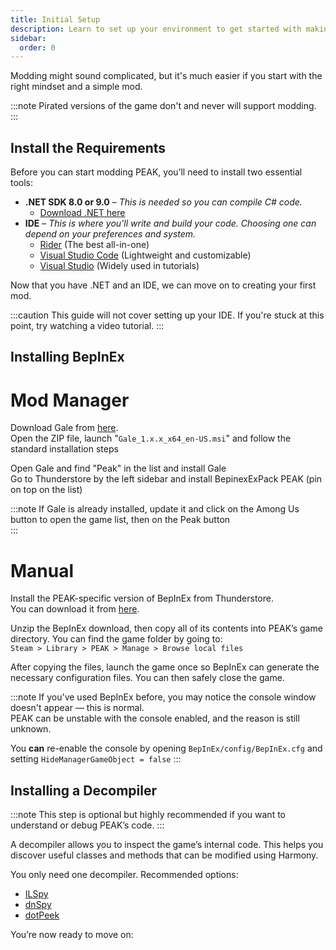 ```yaml
---
title: Initial Setup
description: Learn to set up your environment to get started with making PEAK mods!
sidebar:
  order: 0
---
```



Modding might sound complicated, but it's much easier if you start with the right mindset and a simple mod.

:::note
Pirated versions of the game don't and never will support modding.
:::

## Install the Requirements

Before you can start modding PEAK, you’ll need to install two essential tools:

- **.NET SDK 8.0 or 9.0** – *This is needed so you can compile C# code.*
  - [Download .NET here](https://dotnet.microsoft.com/en-us/download)
- **IDE** – *This is where you'll write and build your code. Choosing one can depend on your preferences and system.*
  - [Rider](https://www.jetbrains.com/rider/#) (The best all-in-one)
  - [Visual Studio Code](https://code.visualstudio.com) (Lightweight and customizable)
  - [Visual Studio](https://visualstudio.microsoft.com/vs/community/) (Widely used in tutorials)

Now that you have .NET and an IDE, we can move on to creating your first mod.

:::caution
This guide will not cover setting up your IDE. If you're stuck at this point, try watching a video tutorial.
:::

## Installing BepInEx

# Mod Manager

Download Gale from [here](https://thunderstore.io/c/peak/p/Kesomannen/GaleModManager/).   
Open the ZIP file, launch "`Gale_1.x.x_x64_en-US.msi`" and follow the standard installation steps   

Open Gale and find "Peak" in the list and install Gale  
Go to Thunderstore by the left sidebar and install BepinexExPack PEAK (pin on top on the list)   


:::note
If Gale is already installed, update it and click on the Among Us button to open the game list, then on the Peak button   
:::


# Manual

Install the PEAK-specific version of BepInEx from Thunderstore.  
You can download it from [here](https://thunderstore.io/c/peak/p/BepInEx/BepInExPack_PEAK/).

Unzip the BepInEx download, then copy all of its contents into PEAK’s game directory. You can find the game folder by going to:  
`Steam > Library > PEAK > Manage > Browse local files`

After copying the files, launch the game once so BepInEx can generate the necessary configuration files. You can then safely close the game.

:::note
If you've used BepInEx before, you may notice the console window doesn't appear — this is normal.  
PEAK can be unstable with the console enabled, and the reason is still unknown.

You **can** re-enable the console by opening `BepInEx/config/BepInEx.cfg` and setting `HideManagerGameObject = false`
:::

## Installing a Decompiler

:::note
This step is optional but highly recommended if you want to understand or debug PEAK’s code.
:::

A decompiler allows you to inspect the game’s internal code. This helps you discover useful classes and methods that can be modified using Harmony.

You only need one decompiler. Recommended options:

- [ILSpy](https://github.com/icsharpcode/ILSpy)
- [dnSpy](https://github.com/dnSpyEx/dnSpy)
- [dotPeek](https://www.jetbrains.com/decompiler/#)

You’re now ready to move on:

<LinkCard
  title="Creating a Project"
  href="/creating-a-mod/creating-a-project/"
  description="Create a new C# BepInEx 5 project based on a template made for PEAK modding"
/>
